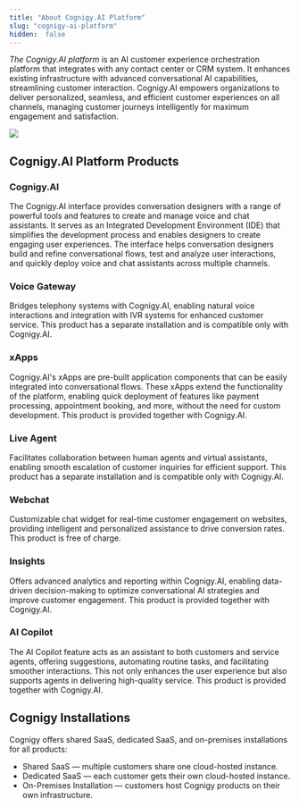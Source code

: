```yaml
---
title: "About Cognigy.AI Platform"
slug: "cognigy-ai-platform"
hidden:  false
---
```


_The Cognigy.AI platform_ is an AI customer experience orchestration platform that integrates with any contact center or CRM system. It enhances existing infrastructure with advanced conversational AI capabilities, streamlining customer interaction. Cognigy.AI empowers organizations to deliver personalized, seamless, and efficient customer experiences on all channels, managing customer journeys intelligently for maximum engagement and satisfaction.

<Frame>
   <img src="https://docs.cognigy.com/_assets/ai/overview/cognigy-orchestration.png" />
</Frame>

## Cognigy.AI Platform Products

### Cognigy.AI

The Cognigy.AI interface provides conversation designers with a range of powerful tools and features
to create and manage voice and chat assistants.
It serves as an Integrated Development Environment (IDE)
that simplifies the development process and enables designers to create engaging user experiences.
The interface helps conversation designers build and refine conversational flows, test and analyze user interactions,
and quickly deploy voice and chat assistants across multiple channels.

### Voice Gateway

Bridges telephony systems with Cognigy.AI, enabling natural voice interactions and integration with IVR systems for enhanced customer service.
This product has a separate installation and is compatible only with Cognigy.AI.

### xApps

Cognigy.AI's xApps are pre-built application components that can be easily integrated into conversational flows. These xApps extend the functionality of the platform, enabling quick deployment of features like payment processing, appointment booking, and more, without the need for custom development.
This product is provided together with Cognigy.AI.

### Live Agent

Facilitates collaboration between human agents and virtual assistants, enabling smooth escalation of customer inquiries for efficient support.
This product has a separate installation and is compatible only with Cognigy.AI.

### Webchat

Customizable chat widget for real-time customer engagement on websites, providing intelligent and personalized assistance to drive conversion rates.
This product is free of charge.

### Insights

Offers advanced analytics and reporting within Cognigy.AI, enabling data-driven decision-making to optimize conversational AI strategies and improve customer engagement.
This product is provided together with Cognigy.AI.

### AI Copilot

The AI Copilot feature acts as an assistant to both customers and service agents, offering suggestions, automating routine tasks, and facilitating smoother interactions. This not only enhances the user experience but also supports agents in delivering high-quality service.
This product is provided together with Cognigy.AI.

## Cognigy Installations

Cognigy offers shared SaaS, dedicated SaaS, and on-premises installations for all products:

- Shared SaaS — multiple customers share one cloud-hosted instance.
- Dedicated SaaS — each customer gets their own cloud-hosted instance.
- On-Premises Installation — customers host Cognigy products on their own infrastructure.

